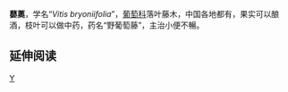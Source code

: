 {{Speciesbox 
| taxon = Vitis bryoniifolia
| authority = Bunge
}}
'''蘡薁'''，学名“''Vitis bryoniifolia''”，[[葡萄科|葡萄科]]落叶藤木，中国各地都有，果实可以酿酒，枝叶可以做中药，药名“野葡萄藤”，主治小便不暢。

== 延伸阅读 ==
{{Wikisource further reading}}

{{Vitis}}
{{Taxonbar|from=Q5231400}}

[[Category:葡萄属|Y]]


{{fruit-stub}}
